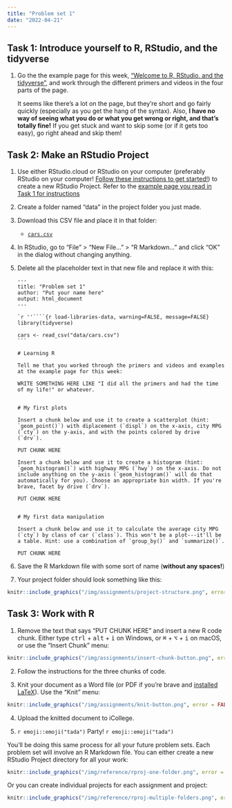 ```yaml
---
title: "Problem set 1"
date: "2022-04-21"
---
```


## Task 1: Introduce yourself to R, RStudio, and the tidyverse

1. Go the the example page for this week, ["Welcome to R, RStudio, and the tidyverse"](/example/rstudio-tidyverse/), and work through the different primers and videos in the four parts of the page.

    It seems like there's a lot on the page, but they're short and go fairly quickly (especially as you get the hang of the syntax). Also, **I have no way of seeing what you do or what you get wrong or right, and that's totally fine!** If you get stuck and want to skip some (or if it gets too easy), go right ahead and skip them!


## Task 2: Make an RStudio Project

1. Use either RStudio.cloud or RStudio on your computer (preferably RStudio on your computer! [Follow these instructions to get started!](/resource/install/)) to create a new RStudio Project. Refer to the [example page you read in Task 1 for instructions](/example/rstudio-tidyverse/#part-3-rstudio-projects)

2. Create a folder named "data" in the project folder you just made.

3. Download this CSV file and place it in that folder:

    - [<i class="fas fa-file-csv"></i> `cars.csv`](/data/cars.csv)

4. In RStudio, go to "File" > "New File…" > "R Markdown…" and click "OK" in the dialog without changing anything.

5. Delete all the placeholder text in that new file and replace it with this:

    ````text
    ---
    title: "Problem set 1"
    author: "Put your name here"
    output: html_document
    ---
    
    `r ''````{r load-libraries-data, warning=FALSE, message=FALSE}
    library(tidyverse)
    
    cars <- read_csv("data/cars.csv")
    ```
    
    # Learning R
    
    Tell me that you worked through the primers and videos and examples at the example page for this week:
    
    WRITE SOMETHING HERE LIKE "I did all the primers and had the time of my life!" or whatever.
    
    
    # My first plots
    
    Insert a chunk below and use it to create a scatterplot (hint: `geom_point()`) with diplacement (`displ`) on the x-axis, city MPG (`cty`) on the y-axis, and with the points colored by drive (`drv`).
    
    PUT CHUNK HERE
    
    Insert a chunk below and use it to create a histogram (hint: `geom_histogram()`) with highway MPG (`hwy`) on the x-axis. Do not include anything on the y-axis (`geom_histogram()` will do that automatically for you). Choose an appropriate bin width. If you're brave, facet by drive (`drv`).
    
    PUT CHUNK HERE
    
    
    # My first data manipulation
    
    Insert a chunk below and use it to calculate the average city MPG (`cty`) by class of car (`class`). This won't be a plot---it'll be a table. Hint: use a combination of `group_by()` and `summarize()`.
    
    PUT CHUNK HERE
    ````

6. Save the R Markdown file with some sort of name (**without any spaces!**)

7. Your project folder should look something like this:

```r
knitr::include_graphics("/img/assignments/project-structure.png", error = FALSE)
```


## Task 3: Work with R

1. Remove the text that says "PUT CHUNK HERE" and insert a new R code chunk. Either type <kbd>ctrl</kbd> + <kbd>alt</kbd> + <kbd>i</kbd> on Windows, or <kbd>⌘</kbd> + <kbd>⌥</kbd> + <kbd>i</kbd> on macOS, or use the "Insert Chunk" menu:

```r
knitr::include_graphics("/img/assignments/insert-chunk-button.png", error = FALSE)
```

2. Follow the instructions for the three chunks of code.

3. Knit your document as a Word file (or PDF if you're brave and [installed LaTeX](/resource/install/#install-tinytex)). Use the "Knit" menu:

```r
knitr::include_graphics("/img/assignments/knit-button.png", error = FALSE)
```

4. Upload the knitted document to iCollege.

5. `r emoji::emoji("tada")` Party! `r emoji::emoji("tada")`


:::{.callout-tip}

You'll be doing this same process for all your future problem sets. Each problem set will involve an R Markdown file. You can either create a new RStudio Project directory for all your work:

```r
knitr::include_graphics("/img/reference/rproj-one-folder.png", error = FALSE)
```

Or you can create individual projects for each assignment and project:

```r
knitr::include_graphics("/img/reference/rproj-multiple-folders.png", error = FALSE)
```

:::
